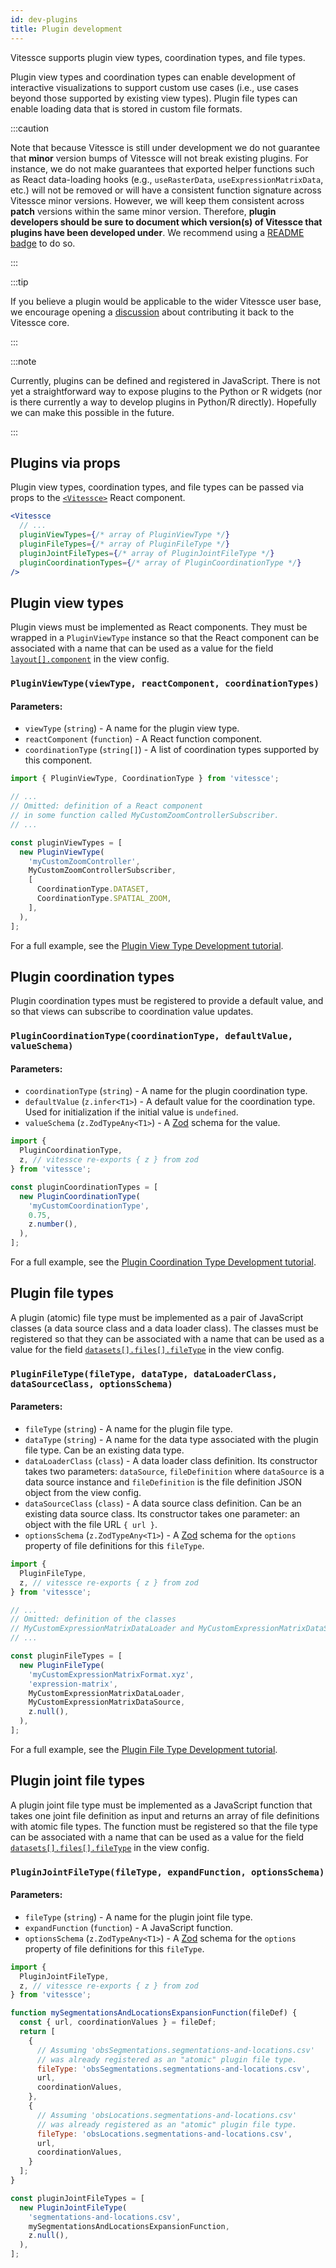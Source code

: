 ```yaml
---
id: dev-plugins
title: Plugin development
---
```


Vitessce supports plugin view types, coordination types, and file types.

Plugin view types and coordination types can enable development of interactive visualizations to support custom use cases (i.e., use cases beyond those supported by existing view types).
Plugin file types can enable loading data that is stored in custom file formats.

:::caution

Note that because Vitessce is still under development we do not guarantee that __minor__ version bumps of Vitessce will not break existing plugins.
For instance, we do not make guarantees that exported helper functions such as React data-loading hooks (e.g., `useRasterData`, `useExpressionMatrixData`, etc.) will not be removed or will have a consistent function signature across Vitessce minor versions.
However, we will keep them consistent across __patch__ versions within the same minor version.
Therefore, __plugin developers should be sure to document which version(s) of Vitessce that plugins have been developed under__. We recommend using a [README badge](https://observablehq.com/@keller-mark/vitessce-version-badge-generator) to do so.

:::

:::tip

If you believe a plugin would be applicable to the wider Vitessce user base, we encourage opening a [discussion](https://github.com/vitessce/vitessce/discussions) about contributing it back to the Vitessce core.

:::

:::note

Currently, plugins can be defined and registered in JavaScript.
There is not yet a straightforward way to expose plugins to the Python or R widgets (nor is there currently a way to develop plugins in Python/R directly).
Hopefully we can make this possible in the future.

:::

## Plugins via props

Plugin view types, coordination types, and file types can be passed via props to the [`<Vitessce>`](/docs/js-react-vitessce/#pluginviewtypes) React component.

```jsx
<Vitessce
  // ...
  pluginViewTypes={/* array of PluginViewType */}
  pluginFileTypes={/* array of PluginFileType */}
  pluginJointFileTypes={/* array of PluginJointFileType */}
  pluginCoordinationTypes={/* array of PluginCoordinationType */}
/>
```


## Plugin view types

Plugin views must be implemented as React components.
They must be wrapped in a `PluginViewType` instance so that the React component can be associated with a name that can be used as a value for the field [`layout[].component`](/docs/view-config-json/#layout) in the view config.

### `PluginViewType(viewType, reactComponent, coordinationTypes)`

#### Parameters:
- `viewType` (`string`) - A name for the plugin view type.
- `reactComponent` (`function`) - A React function component.
- `coordinationType` (`string[]`) - A list of coordination types supported by this component.

```js
import { PluginViewType, CoordinationType } from 'vitessce';

// ...
// Omitted: definition of a React component
// in some function called MyCustomZoomControllerSubscriber.
// ...

const pluginViewTypes = [
  new PluginViewType(
    'myCustomZoomController',
    MyCustomZoomControllerSubscriber,
    [
      CoordinationType.DATASET,
      CoordinationType.SPATIAL_ZOOM,
    ],
  ),
];
```

For a full example, see the [Plugin View Type Development tutorial](/docs/tutorial-plugin-view-type/).



## Plugin coordination types

Plugin coordination types must be registered to provide a default value, and so that views can subscribe to coordination value updates.

### `PluginCoordinationType(coordinationType, defaultValue, valueSchema)`

#### Parameters:
- `coordinationType` (`string`) - A name for the plugin coordination type.
- `defaultValue` (`z.infer<T1>`) - A default value for the coordination type. Used for initialization if the initial value is `undefined`.
- `valueSchema` (`z.ZodTypeAny<T1>`) - A [Zod](https://zod.dev/) schema for the value.

```js
import {
  PluginCoordinationType,
  z, // vitessce re-exports { z } from zod
} from 'vitessce';

const pluginCoordinationTypes = [
  new PluginCoordinationType(
    'myCustomCoordinationType',
    0.75,
    z.number(),
  ),
];
```

For a full example, see the [Plugin Coordination Type Development tutorial](/docs/tutorial-plugin-coordination-type/).


## Plugin file types


A plugin (atomic) file type must be implemented as a pair of JavaScript classes (a data source class and a data loader class).
The classes must be registered so that they can be associated with a name that can be used as a value for the field [`datasets[].files[].fileType`](/docs/view-config-json/#datasets) in the view config.

### `PluginFileType(fileType, dataType, dataLoaderClass, dataSourceClass, optionsSchema)`

#### Parameters:
- `fileType` (`string`) - A name for the plugin file type.
- `dataType` (`string`) - A name for the data type associated with the plugin file type. Can be an existing data type.
- `dataLoaderClass` (`class`) - A data loader class definition. Its constructor takes two parameters: `dataSource`, `fileDefinition` where `dataSource` is a data source instance and `fileDefinition` is the file definition JSON object from the view config.
- `dataSourceClass` (`class`) - A data source class definition. Can be an existing data source class. Its constructor takes one parameter: an object with the file URL `{ url }`.
- `optionsSchema` (`z.ZodTypeAny<T1>`) - A [Zod](https://zod.dev/) schema for the `options` property of file definitions for this `fileType`.

```js
import {
  PluginFileType,
  z, // vitessce re-exports { z } from zod
} from 'vitessce';

// ...
// Omitted: definition of the classes
// MyCustomExpressionMatrixDataLoader and MyCustomExpressionMatrixDataSource.
// ...

const pluginFileTypes = [
  new PluginFileType(
    'myCustomExpressionMatrixFormat.xyz',
    'expression-matrix',
    MyCustomExpressionMatrixDataLoader,
    MyCustomExpressionMatrixDataSource,
    z.null(),
  ),
];
```

For a full example, see the [Plugin File Type Development tutorial](/docs/tutorial-plugin-file-type/).

## Plugin joint file types


A plugin joint file type must be implemented as a JavaScript function that takes one joint file definition as input and returns an array of file definitions with atomic file types.
The function must be registered so that the file type can be associated with a name that can be used as a value for the field [`datasets[].files[].fileType`](/docs/view-config-json/#datasets) in the view config.

### `PluginJointFileType(fileType, expandFunction, optionsSchema)`

#### Parameters:
- `fileType` (`string`) - A name for the plugin joint file type.
- `expandFunction` (`function`) - A JavaScript function.
- `optionsSchema` (`z.ZodTypeAny<T1>`) - A [Zod](https://zod.dev/) schema for the `options` property of file definitions for this `fileType`.

```js
import {
  PluginJointFileType,
  z, // vitessce re-exports { z } from zod
} from 'vitessce';

function mySegmentationsAndLocationsExpansionFunction(fileDef) {
  const { url, coordinationValues } = fileDef;
  return [
    {
      // Assuming 'obsSegmentations.segmentations-and-locations.csv'
      // was already registered as an "atomic" plugin file type.
      fileType: 'obsSegmentations.segmentations-and-locations.csv',
      url,
      coordinationValues,
    },
    {
      // Assuming 'obsLocations.segmentations-and-locations.csv'
      // was already registered as an "atomic" plugin file type.
      fileType: 'obsLocations.segmentations-and-locations.csv',
      url,
      coordinationValues,
    }
  ];
}

const pluginJointFileTypes = [
  new PluginJointFileType(
    'segmentations-and-locations.csv',
    mySegmentationsAndLocationsExpansionFunction,
    z.null(),
  ),
];
```
